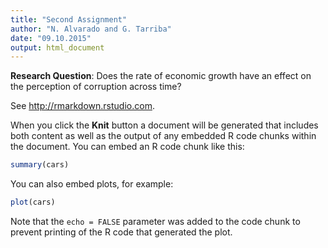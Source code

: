 ```yaml
---
title: "Second Assignment"
author: "N. Alvarado and G. Tarriba"
date: "09.10.2015"
output: html_document
---
```

**Research Question**: Does the rate of economic growth have an effect on the perception of corruption across time?

See <http://rmarkdown.rstudio.com>.

When you click the **Knit** button a document will be generated that includes both content as well as the output of any embedded R code chunks within the document. You can embed an R code chunk like this:

```r
summary(cars)
```

You can also embed plots, for example:

```r
plot(cars)
```

Note that the `echo = FALSE` parameter was added to the code chunk to prevent printing of the R code that generated the plot.
